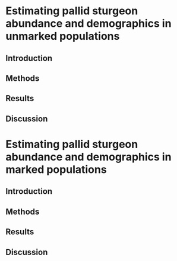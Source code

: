 # Estimating pallid sturgeon abundance and demographics in unmarked populations

## Introduction

## Methods

## Results

## Discussion


# Estimating pallid sturgeon abundance and demographics  in marked populations

## Introduction

## Methods

## Results

## Discussion